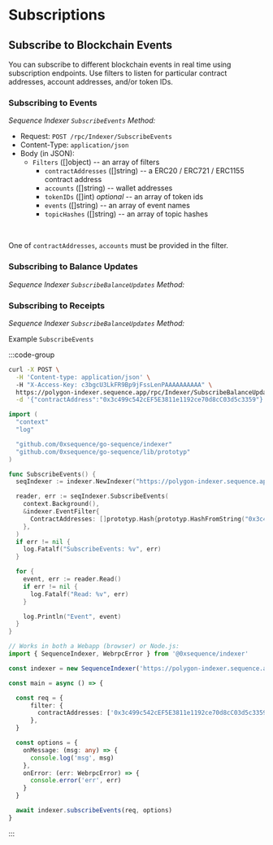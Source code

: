 # Subscriptions

## Subscribe to Blockchain Events

You can subscribe to different blockchain events in real time using
subscription endpoints. Use filters to listen for particular contract
addresses, account addresses, and/or token IDs.

### Subscribing to Events
*Sequence Indexer `SubscribeEvents` Method:*

* Request: `POST /rpc/Indexer/SubscribeEvents`
* Content-Type: `application/json`
* Body (in JSON): 
  * `Filters` ([]object) -- an array of filters
    * `contractAddresses` ([]string) -- a ERC20 / ERC721 / ERC1155 contract address
    * `accounts` ([]string) -- wallet addresses
    * `tokenIDs` ([]int) *optional* -- an array of token ids
    * `events` ([]string) -- an array of event names
    * `topicHashes` ([]string) -- an array of topic hashes

<br />

One of `contractAddresses`, `accounts` must be provided in the filter.

### Subscribing to Balance Updates
*Sequence Indexer `SubscribeBalanceUpdates` Method:*

### Subscribing to Receipts
*Sequence Indexer `SubscribeBalanceUpdates` Method:*

Example `SubscribeEvents`

:::code-group

```bash [cURL]
curl -X POST \
  -H 'Content-type: application/json' \ 
  -H "X-Access-Key: c3bgcU3LkFR9Bp9jFssLenPAAAAAAAAAA" \
  https://polygon-indexer.sequence.app/rpc/Indexer/SubscribeBalanceUpdates \
  -d '{"contractAddress":"0x3c499c542cEF5E3811e1192ce70d8cC03d5c3359"}'
```

```go [Go]
import (
  "context"
  "log"

  "github.com/0xsequence/go-sequence/indexer"
  "github.com/0xsequence/go-sequence/lib/prototyp"
)

func SubscribeEvents() {
  seqIndexer := indexer.NewIndexer("https://polygon-indexer.sequence.app", "c3bgcU3LkFR9Bp9jFssLenPAAAAAAAAAA")

  reader, err := seqIndexer.SubscribeEvents(
    context.Background(),
    &indexer.EventFilter{
      ContractAddresses: []prototyp.Hash{prototyp.HashFromString("0x3c499c542cEF5E3811e1192ce70d8cC03d5c3359")},
    },
  )
  if err != nil {
    log.Fatalf("SubscribeEvents: %v", err)
  }

  for {
    event, err := reader.Read()
    if err != nil {
      log.Fatalf("Read: %v", err)
    }

    log.Println("Event", event)
  }
}
```

```typescript [TypeScript]
// Works in both a Webapp (browser) or Node.js:
import { SequenceIndexer, WebrpcError } from '@0xsequence/indexer'

const indexer = new SequenceIndexer('https://polygon-indexer.sequence.app', 'c3bgcU3LkFR9Bp9jFssLenPAAAAAAAAAA')

const main = async () => {

  const req = {
      filter: {
        contractAddresses: ['0x3c499c542cEF5E3811e1192ce70d8cC03d5c3359'],
      },
  }

  const options = {
    onMessage: (msg: any) => {
      console.log('msg', msg)
    },
    onError: (err: WebrpcError) => {
      console.error('err', err)
    }
  }

  await indexer.subscribeEvents(req, options)
}
```

:::
